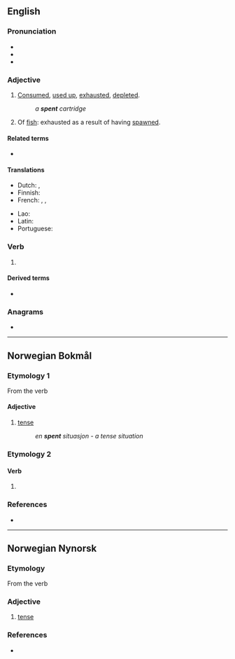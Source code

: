 ==English==

===Pronunciation===
* {{IPA|en|/ˈspɛnt/}}
* {{audio|en|en-us-spent.ogg|Audio (US)}}
* {{rhymes|en|ɛnt}}

===Adjective===
{{en-adj|-}}

# [[consumed|Consumed]], [[used up]], [[exhaust]]ed, [[deplete]]d.
#: ''a '''spent''' cartridge''
# Of [[fish]]: exhausted as a result of having [[spawn]]ed.

====Related terms====
* {{l|en|spent force}}

====Translations====
{{trans-top|used up}}
* Dutch: {{t+|nl|vermoeid}}, {{t+|nl|uitgeput}}
* Finnish: {{t+|fi|käytetty}}
* French: {{t+|fr|épuisé}}, {{t+|fr|fatigué}}, {{t+|fr|éreinté}}
{{trans-mid}}
* Lao: {{t|lo|ໝົດ}}
* Latin: {{t|la|effētus}}
* Portuguese: {{t+|pt|usada}}
{{trans-bottom}}

===Verb===
{{head|en|verb form}}

# {{en-past of|spend}}

====Derived terms====
* {{l|en|ill-spent}}

===Anagrams===
* {{anagrams|en|a=enpst|Pents|pents}}

----

==Norwegian Bokmål==

===Etymology 1===
From the verb {{m|nb|spenne}}

====Adjective====
{{head|nb|adjective|neuter singular|spent|definite singular and plural|spente}}

# [[tense]]
#: ''en '''spent''' situasjon - a tense situation''

===Etymology 2===

====Verb====
{{nb-verb-form}}

# {{inflection of|nb|spenne||past|part}}

===References===
* {{R:The Bokmål Dictionary}}

----

==Norwegian Nynorsk==

===Etymology===
From the verb {{m|nn|spenne}}

===Adjective===
{{head|nn|adjective|neuter singular|spent|definite singular and plural|spente}}

# [[tense]]

===References===
* {{R:The Nynorsk Dictionary}}